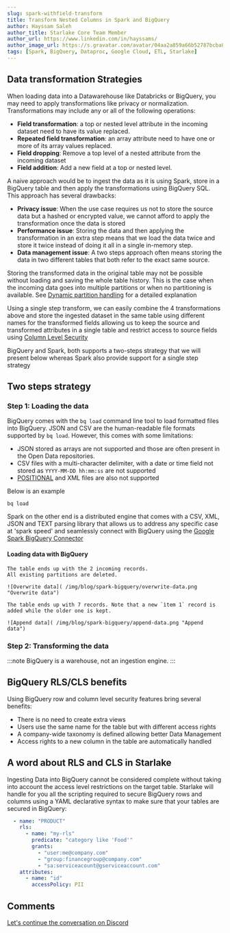 ```yaml
---
slug: spark-withfield-transform
title: Transform Nested Columns in Spark and BigQuery
author: Hayssam Saleh
author_title: Starlake Core Team Member
author_url: https://www.linkedin.com/in/hayssams/
author_image_url: https://s.gravatar.com/avatar/04aa2a859a66b52787bcba8c36beba8c.png
tags: [Spark, BigQuery, Dataproc, Google Cloud, ETL, Starlake]
---
```





## Data transformation Strategies

When loading data into a Datawarehouse like Databricks or BigQuery, you may need to apply transformations like
privacy or normalization. Transformations may include any or all of the following operations:
- **Field transformation**: a top or nested level attribute in the incoming dataset need to have its value replaced.
- **Repeated field transformation**: an array attribute need to have one or more of its array values replaced.
- **Field dropping**: Remove a top level of a nested attribute from the incoming dataset
- **Field addition**: Add a new field at a top or nested level.

A naive approach would be to ingest the data as it is using Spark, store in a BigQuery table
and then apply the transformations using BigQuery SQL. This approach has several drawbacks:
- **Privacy issue**: When the use case requires us not to store the source data but a hashed or encrypted value,
                     we cannot afford to apply the transformation once the data is stored
- **Performance issue**: Storing the data and then applying the transformation in an extra step means that we load the data twice and store it twice
                         instead of doing it all in a single in-memory step.
- **Data management issue**: A two steps approach often means storing the data in two different tables that both refer to the exact same source.

Storing the transformed data in the original table may not be possible without loading and saving the whole table history.
This is the case when the incoming data goes into multiple partitions or when  no partitioning is available.
See [Dynamic partition handling](/starlake/blog/spark-big-query-partitioning) for a detailed explanation

Using a single step transform, we can easily combine the 4 transformations above and store
the ingested dataset in the same table using different names for the transformed fields allowing us to keep
the source and transformed attributes in a single table and restrict access to source fields using
[Column Level Security](/starlake/blog/rls-cls-big-query)

BigQuery and Spark, both supports a two-steps strategy that we will present below whereas
Spark also provide support for a single step strategy


## Two steps strategy

### Step 1: Loading the data

BigQuery comes with the `bq load` command line tool to load formatted files into BigQuery. JSON and CSV are the human-readable
file formats supported by `bq load`. However, this comes with some limitations:
- JSON stored as arrays are not supported and those are often present in the Open Data repositories.
- CSV files with a multi-character delimiter, with a date or time field not stored as `YYYY-MM-DD hh:mm:ss` are not supported
- [POSITIONAL](https://www.ibm.com/docs/en/order-management?topic=formats-positional-flat-files) and XML files are also not supported

Below is an example
```shell
bq load
```


Spark on the other end is a distributed engine that comes with a CSV, XML, JSON and TEXT parsing library that allows us
to address any specific case at 'spark speed' and seamlessly connect with BigQuery
using the [Google Spark BigQuery Connector](https://github.com/GoogleCloudDataproc/spark-bigquery-connector)

#### Loading data with BigQuery
<Tabs groupId="loadbq">
<TabItem value="loadcsv" label="Load CSV">

    The table ends up with the 2 incoming records.
    All existing partitions are deleted.

    ![Overwrite data]( /img/blog/spark-bigquery/overwrite-data.png "Overwrite data")

</TabItem>
<TabItem value="loadjson" label="Load JSON">

    The table ends up with 7 records. Note that a new `ìtem 1` record is added while the older one is kept.

    ![Append data]( /img/blog/spark-bigquery/append-data.png "Append data")

</TabItem>
</Tabs>



### Step 2: Transforming the data

:::note
BigQuery is a warehouse, not an ingestion engine.
:::

## BigQuery RLS/CLS benefits

Using BigQuery row and column level security features bring several benefits:
- There is no need to create extra views
- Users use the same name for the table but with different access rights
- A company-wide taxonomy is defined allowing better Data Management
- Access rights to a new column in the table are automatically handled

## A word about RLS and CLS in Starlake

Ingesting Data into BigQuery cannot be considered complete without taking into account the access level restrictions on the target table.
Starlake will handle for you all the scripting required to secure BigQuery rows and columns using a YAML declarative syntax to make sure
that your tables are secured in BigQuery:
```yaml {2,11} title="Declarative Row Level & Column Level Security"
  - name: "PRODUCT"
    rls:
      - name: "my-rls"
        predicate: "category like 'Food'"
        grants:
          - "user:me@company.com"
          - "group:financegroup@company.com"
          - "sa:serviceacount@gserviceaccount.com"
    attributes:
      - name: "id"
        accessPolicy: PII
```
## Comments
[Let's continue the conversation on Discord](https://discord.com/channels/833336395430625310/908709208025858079)
